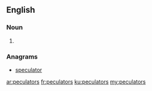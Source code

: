 ==English==

===Noun===
{{head|en|plural}}

# {{plural of|peculator|lang=en}}

===Anagrams===
* [[speculator#English|speculator]]

[[ar:peculators]]
[[fr:peculators]]
[[ku:peculators]]
[[my:peculators]]